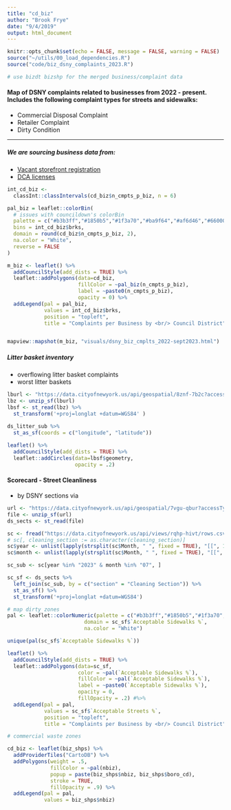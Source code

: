 ```yaml
---
title: "cd_biz"
author: "Brook Frye"
date: "9/4/2019"
output: html_document
---
```

```r
knitr::opts_chunk$set(echo = FALSE, message = FALSE, warning = FALSE)
source("~/utils/00_load_dependencies.R")
source("code/biz_dsny_complaints_2023.R")

# use bizdt bizshp for the merged business/complaint data
```

#### Map of DSNY complaints related to businesses from 2022 - present. Includes the following complaint types for streets and sidewalks:
- Commercial Disposal Complaint 
- Retailer Complaint
- Dirty Condition

*** 

##### We are sourcing business data from:
- [Vacant storefront registration](https://data.cityofnewyork.us/City-Government/Storefronts-Reported-Vacant-or-Not/92iy-9c3n)
- [DCA licenses](https://nycopendata.socrata.com/Business/Legally-Operating-Businesses/w7w3-xahh/data)

```r

int_cd_biz <-
  classInt::classIntervals(cd_biz$n_cmpts_p_biz, n = 6)

pal_biz = leaflet::colorBin(
  # issues with councildown's colorBin
  palette = c("#b3b3ff","#1850b5","#1f3a70","#ba9f64","#af6d46","#660000"),
  bins = int_cd_biz$brks,
  domain = round(cd_biz$n_cmpts_p_biz, 2),
  na.color = "White",
  reverse = FALSE
)

m_biz <- leaflet() %>% 
  addCouncilStyle(add_dists = TRUE) %>% 
  leaflet::addPolygons(data=cd_biz, 
                       fillColor = ~pal_biz(n_cmpts_p_biz), 
                       label = ~paste0(n_cmpts_p_biz), 
                       opacity = 0) %>% 
  addLegend(pal = pal_biz, 
            values = int_cd_biz$brks, 
            position = "topleft", 
            title = "Complaints per Business by <br/> Council District")


mapview::mapshot(m_biz, "visuals/dsny_biz_cmplts_2022-sept2023.html")
```

##### Litter basket inventory
- overflowing litter basket complaints
- worst litter baskets

```r
lburl <- "https://data.cityofnewyork.us/api/geospatial/8znf-7b2c?accessType=DOWNLOAD&method=export&format=Shapefile"
lbz <- unzip_sf(lburl)
lbsf <- st_read(lbz) %>% 
  st_transform('+proj=longlat +datum=WGS84' )

ds_litter_sub %>% 
  st_as_sf(coords = c("longitude", "latitude"))
  
leaflet() %>% 
  addCouncilStyle(add_dists = TRUE) %>% 
  leaflet::addCircles(data=lbsf$geometry, 
                      opacity = .2)
```


#### Scorecard - Street Cleanliness
- by DSNY sections via 
```r
url <- "https://data.cityofnewyork.us/api/geospatial/7vgu-qbur?accessType=DOWNLOAD&method=export&format=Shapefile"
file <- unzip_sf(url)
ds_sects <- st_read(file)

sc <- fread("https://data.cityofnewyork.us/api/views/rqhp-hivt/rows.csv?accessType=DOWNLOAD")
# sc[, cleaning_section := as.character(cleaning_section)]
sc$year <- unlist(lapply(strsplit(sc$Month, " ", fixed = TRUE), "[[", 1))
sc$month <- unlist(lapply(strsplit(sc$Month, " ", fixed = TRUE), "[[", 3))

sc_sub <- sc[year %in% "2023" & month %in% "07", ]

sc_sf <- ds_sects %>% 
  left_join(sc_sub, by = c("section" = "Cleaning Section")) %>% 
  st_as_sf() %>% 
  st_transform('+proj=longlat +datum=WGS84')
```


```r
# map dirty zones 
pal <- leaflet::colorNumeric(palette = c("#b3b3ff","#1850b5","#1f3a70","#ba9f64","#af6d46","#660000"), 
                         domain = sc_sf$`Acceptable Sidewalks %`, 
                         na.color = "White")

unique(pal(sc_sf$`Acceptable Sidewalks %`))

leaflet() %>% 
  addCouncilStyle(add_dists = TRUE) %>% 
  leaflet::addPolygons(data=sc_sf, 
                       color = ~pal(`Acceptable Sidewalks %`), 
                       fillColor = ~pal(`Acceptable Sidewalks %`), 
                       label = ~paste0(`Acceptable Sidewalks %`), 
                       opacity = 0, 
                       fillOpacity = .2) #%>% 
  addLegend(pal = pal, 
            values = sc_sf$`Acceptable Streets %`, 
            position = "topleft", 
            title = "Complaints per Business by <br/> Council District")

```


```r

# commercial waste zones

cd_biz <- leaflet(biz_shps) %>% 
  addProviderTiles("CartoDB") %>% 
  addPolygons(weight = .5,
              fillColor = ~pal(nbiz), 
              popup = paste(biz_shps$nbiz, biz_shps$boro_cd), 
              stroke = TRUE, 
              fillOpacity = .9) %>% 
  addLegend(pal = pal, 
            values = biz_shps$nbiz) 
```

